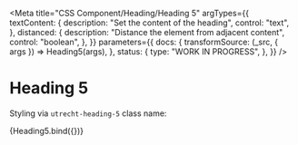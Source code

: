 <!-- @license CC0-1.0 -->


<Meta
  title="CSS Component/Heading/Heading 5"
  argTypes={{
    textContent: {
      description: "Set the content of the heading",
      control: "text",
    },
    distanced: {
      description: "Distance the element from adjacent content",
      control: "boolean",
    },
  }}
  parameters={{
    docs: {
      transformSource: (_src, { args }) => Heading5(args),
    },
    status: {
      type: "WORK IN PROGRESS",
    },
  }}
/>

# Heading 5

Styling via `utrecht-heading-5` class name:

<Canvas>
  <Story
    name="Heading 5"
    args={{
      distanced: true,
      textContent: "The Quick Brown Fox Jumps Over The Lazy Dog",
    }}
  >
    {Heading5.bind({})}
  </Story>
</Canvas>

<ArgsTable story="Heading 5" />
